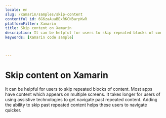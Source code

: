 ```yaml
---
locale: en
slug: /xamarin/samples/skip-content
contentful_id: 6G6zaAuaBExRKCN3arpKwR
platformFilter: Xamarin
title: Skip content on Xamarin
description: It can be helpful for users to skip repeated blocks of content.
keywords: [Xamarin code sample]


	
---
```


# Skip content on Xamarin

It can be helpful for users to skip repeated blocks of content. Most apps have content which appears on multiple screens. It takes longer for users of using assistive technologies to get navigate past repeated content. Adding the ability to skip past repeated content helps these users to navigate quicker.

<CodeSample id="screen-skip" locale="en" platform="xamarin"/>